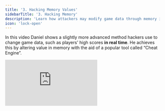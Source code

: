 ```yaml
---
title: '3. Hacking Memory Values'
sidebarTitle: '3. Hacking Memory'
description: 'Learn how attackers may modify game data through memory injection.'
icon: 'lock-open'
---
```


In this video Daniel shows a slightly more advanced method hackers use to change game data, such as players' high scores **in real time**. He achieves this by altering value in memory with the aid of a popular tool called “Cheat Engine”.

<iframe
  className="w-full aspect-video rounded-lg"
  src="https://www.youtube.com/embed/xAqsEQp5tC4"
  title="ZBD Dev - Hacking Memory Values"
  frameBorder="0"
  allow="accelerometer; fullscreen; autoplay; clipboard-write; encrypted-media; gyroscope; picture-in-picture"
  allowfullscreen
></iframe>